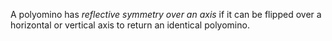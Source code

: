 A polyomino has _reflective symmetry over an axis_ if it can be flipped over a horizontal or vertical axis to return an identical polyomino.
